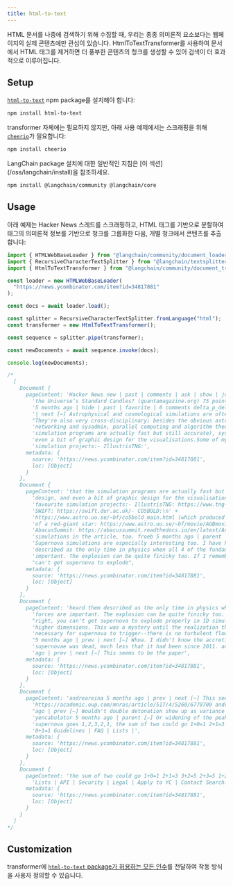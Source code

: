 ```yaml
---
title: html-to-text
---
```


HTML 문서를 나중에 검색하기 위해 수집할 때, 우리는 종종 의미론적 요소보다는 웹페이지의 실제 콘텐츠에만 관심이 있습니다.
HtmlToTextTransformer를 사용하여 문서에서 HTML 태그를 제거하면 더 풍부한 콘텐츠의 청크를 생성할 수 있어 검색이 더 효과적으로 이루어집니다.

## Setup

[`html-to-text`](https://www.npmjs.com/package/html-to-text) npm package를 설치해야 합니다:

```bash npm
npm install html-to-text
```
transformer 자체에는 필요하지 않지만, 아래 사용 예제에서는 스크래핑을 위해 [`cheerio`](https://www.npmjs.com/package/cheerio)가 필요합니다:

```bash npm
npm install cheerio
```
<Tip>
LangChain package 설치에 대한 일반적인 지침은 [이 섹션](/oss/langchain/install)을 참조하세요.
</Tip>

```bash npm
npm install @langchain/community @langchain/core
```

## Usage

아래 예제는 Hacker News 스레드를 스크래핑하고, HTML 태그를 기반으로 분할하여 태그의 의미론적 정보를 기반으로 청크를 그룹화한 다음,
개별 청크에서 콘텐츠를 추출합니다:

```typescript
import { HTMLWebBaseLoader } from "@langchain/community/document_loaders/web/html";
import { RecursiveCharacterTextSplitter } from "@langchain/textsplitters";
import { HtmlToTextTransformer } from "@langchain/community/document_transformers/html_to_text";

const loader = new HTMLWebBaseLoader(
  "https://news.ycombinator.com/item?id=34817881"
);

const docs = await loader.load();

const splitter = RecursiveCharacterTextSplitter.fromLanguage("html");
const transformer = new HtmlToTextTransformer();

const sequence = splitter.pipe(transformer);

const newDocuments = await sequence.invoke(docs);

console.log(newDocuments);

/*
  [
    Document {
      pageContent: 'Hacker News new | past | comments | ask | show | jobs | submit login What Lights\n' +
        'the Universe’s Standard Candles? (quantamagazine.org) 75 points by Amorymeltzer\n' +
        '5 months ago | hide | past | favorite | 6 comments delta_p_delta_x 5 months ago\n' +
        '| next [–] Astrophysical and cosmological simulations are often insightful.\n' +
        "They're also very cross-disciplinary; besides the obvious astrophysics, there's\n" +
        'networking and sysadmin, parallel computing and algorithm theory (so that the\n' +
        'simulation programs are actually fast but still accurate), systems design, and\n' +
        'even a bit of graphic design for the visualisations.Some of my favourite\n' +
        'simulation projects:- IllustrisTNG:',
      metadata: {
        source: 'https://news.ycombinator.com/item?id=34817881',
        loc: [Object]
      }
    },
    Document {
      pageContent: 'that the simulation programs are actually fast but still accurate), systems\n' +
        'design, and even a bit of graphic design for the visualisations.Some of my\n' +
        'favourite simulation projects:- IllustrisTNG: https://www.tng-project.org/-\n' +
        'SWIFT: https://swift.dur.ac.uk/- CO5BOLD:\n' +
        'https://www.astro.uu.se/~bf/co5bold_main.html (which produced these animations\n' +
        'of a red-giant star: https://www.astro.uu.se/~bf/movie/AGBmovie.html)-\n' +
        'AbacusSummit: https://abacussummit.readthedocs.io/en/latest/And I can add the\n' +
        'simulations in the article, too. froeb 5 months ago | parent | next [–]\n' +
        'Supernova simulations are especially interesting too. I have heard them\n' +
        'described as the only time in physics when all 4 of the fundamental forces are\n' +
        'important. The explosion can be quite finicky too. If I remember right, you\n' +
        "can't get supernova to explode",
      metadata: {
        source: 'https://news.ycombinator.com/item?id=34817881',
        loc: [Object]
      }
    },
    Document {
      pageContent: 'heard them described as the only time in physics when all 4 of the fundamental\n' +
        'forces are important. The explosion can be quite finicky too. If I remember\n' +
        "right, you can't get supernova to explode properly in 1D simulations, only in\n" +
        'higher dimensions. This was a mystery until the realization that turbulence is\n' +
        'necessary for supernova to trigger--there is no turbulent flow in 1D. andrewflnr\n' +
        "5 months ago | prev | next [–] Whoa. I didn't know the accretion theory of Ia\n" +
        'supernovae was dead, much less that it had been since 2011. andreareina 5 months\n' +
        'ago | prev | next [–] This seems to be the paper',
      metadata: {
        source: 'https://news.ycombinator.com/item?id=34817881',
        loc: [Object]
      }
    },
    Document {
      pageContent: 'andreareina 5 months ago | prev | next [–] This seems to be the paper\n' +
        'https://academic.oup.com/mnras/article/517/4/5260/6779709 andreareina 5 months\n' +
        "ago | prev [–] Wouldn't double detonation show up as variance in the brightness?\n" +
        'yencabulator 5 months ago | parent [–] Or widening of the peak. If one type Ia\n' +
        'supernova goes 1,2,3,2,1, the sum of two could go 1+0=1 2+1=3 3+2=5 2+3=5 1+2=3\n' +
        '0+1=1 Guidelines | FAQ | Lists |',
      metadata: {
        source: 'https://news.ycombinator.com/item?id=34817881',
        loc: [Object]
      }
    },
    Document {
      pageContent: 'the sum of two could go 1+0=1 2+1=3 3+2=5 2+3=5 1+2=3 0+1=1 Guidelines | FAQ |\n' +
        'Lists | API | Security | Legal | Apply to YC | Contact Search:',
      metadata: {
        source: 'https://news.ycombinator.com/item?id=34817881',
        loc: [Object]
      }
    }
  ]
*/
```

## Customization

transformer에 [`html-to-text` package가 허용하는 모든 인수](https://www.npmjs.com/package/html-to-text)를 전달하여 작동 방식을 사용자 정의할 수 있습니다.